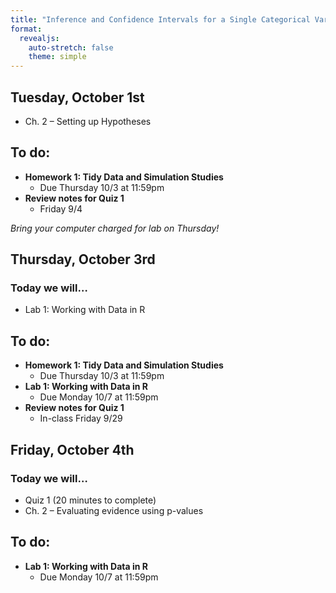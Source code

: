 ```yaml
---
title: "Inference and Confidence Intervals for a Single Categorical Variable"
format: 
  revealjs:
    auto-stretch: false
    theme: simple
---
```


## Tuesday, October 1st

+ Ch. 2 -- Setting up Hypotheses

## To do:

+ **Homework 1: Tidy Data and Simulation Studies**
  + Due Thursday 10/3 at 11:59pm
+ **Review notes for Quiz 1**
  + Friday 9/4
  
*Bring your computer charged for lab on Thursday!*

## Thursday, October 3rd
### Today we will...

+ Lab 1: Working with Data in R

## To do:

+ **Homework 1: Tidy Data and Simulation Studies**
  + Due Thursday 10/3 at 11:59pm
+ **Lab 1: Working with Data in R**
  + Due Monday 10/7 at 11:59pm
+ **Review notes for Quiz 1**
  + In-class Friday 9/29

## Friday, October 4th
### Today we will...

+ Quiz 1 (20 minutes to complete)
+ Ch. 2 -- Evaluating evidence using p-values

## To do:

+ **Lab 1: Working with Data in R**
  + Due Monday 10/7 at 11:59pm

<!-- ## Monday, October 7th -->
<!-- ### Today we will... -->

<!-- + Examples 2.1 & 2.2 (In groups) -->

<!-- ## To do: -->

<!-- + **Homework 2: XXX?** -->
<!--   + Due Thursday 10/10 at 11:59pm -->

<!-- ## Tuesday, October 8th -->
<!-- ### Today we will... -->

<!-- + Introduce Confidence Intervals -->

<!-- ## To do: -->

<!-- + **Homework 2: XXX?** -->
<!--   + Due Thursday 10/10 at 11:59pm -->

<!-- ## Thursday, September 28th -->
<!-- ### Today we will... -->

<!-- + Lab 2: What Impacts Strength of Evidence -->

<!-- ## To do: -->

<!-- + **Lab 2: What Impacts Strength of Evidence?** -->
<!--   + Due Monday 10/9 at 11:59pm -->

<!-- + **Print/Download Chapter 3 Course Notes** -->
<!--   + For class xxx -->







<!-- ## Friday, September 29th -->
<!-- ### Today we will... -->

<!-- + **Entry Ticket** "What is one concept about hypothesis testing and confidence intervals you have a question about?" -->
<!-- + Meaning of 95% confidence interval -->
<!-- + Review hypothesis testing & confidence intervals -->

<!-- ## To do: -->

<!-- + **Lab 2: What Impacts Strength of Evidence?** -->
<!--   + Due Monday 10/9 at 11:59pm -->

<!-- + **Print/Download Chapter 3 Course Notes** -->
<!--   + For class Monday 10/9 -->
  
  

